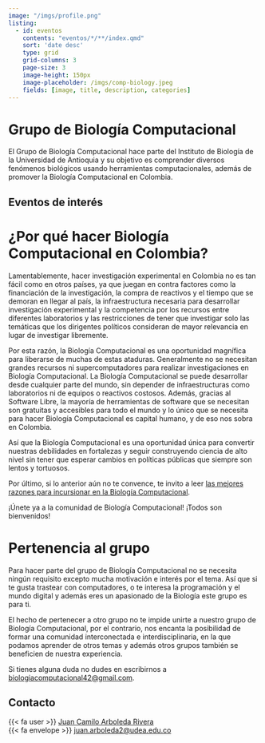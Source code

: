 ```yaml
---
image: "/imgs/profile.png"
listing:
  - id: eventos
    contents: "eventos/*/**/index.qmd"
    sort: 'date desc'
    type: grid
    grid-columns: 3
    page-size: 3
    image-height: 150px
    image-placeholder: /imgs/comp-biology.jpeg
    fields: [image, title, description, categories]
---
```


# Grupo de Biología Computacional

El Grupo de Biología Computacional hace parte del Instituto de Biología de la
Universidad de Antioquia y su objetivo es comprender diversos fenómenos
biológicos usando herramientas computacionales, además de promover la Biología
Computacional en Colombia.

## Eventos de interés

::: {#eventos}
:::

# ¿Por qué hacer Biología Computacional en Colombia?

Lamentablemente, hacer investigación experimental en Colombia no es tan fácil
como en otros países, ya que juegan en contra factores como la financiación de
la investigación, la compra de reactivos y el tiempo que se demoran en llegar
al país, la infraestructura necesaria para desarrollar investigación
experimental y la competencia por los recursos entre diferentes laboratorios y
las restricciones de tener que investigar solo las temáticas que los dirigentes
políticos consideran de mayor relevancia en lugar de investigar libremente.

Por esta razón, la Biología Computacional es una oportunidad magnífica para
liberarse de muchas de estas ataduras. Generalmente no se necesitan grandes
recursos ni supercomputadores para realizar investigaciones en Biología
Computacional. La Biología Computacional se puede desarrollar desde cualquier
parte del mundo, sin depender de infraestructuras como laboratorios ni de
equipos o reactivos costosos. Además, gracias al Software Libre, la mayoría de
herramientas de software que se necesitan son gratuitas y accesibles para todo
el mundo y lo único que se necesita para hacer Biología Computacional es
capital humano, y de eso nos sobra en Colombia.

Así que la Biología Computacional es una oportunidad única para convertir
nuestras debilidades en fortalezas y seguir construyendo ciencia de alto nivel
sin tener que esperar cambios en políticas públicas que siempre son lentos y
tortuosos.

Por último, si lo anterior aún no te convence, te invito a leer [las mejores
razones para incursionar en la Biología
Computacional](https://caseybergman.wordpress.com/2012/07/31/top-n-reasons-to-do-a-ph-d-or-post-doc-in-bioinformaticscomputational-biology/).

¡Únete ya a la comunidad de Biología Computacional! ¡Todos son bienvenidos!

# Pertenencia al grupo

Para hacer parte del grupo de Biología Computacional no se necesita ningún
requisito excepto mucha motivación e interés por el tema. Así que si te gusta
trastear con computadores, o te interesa la programación y el mundo digital y
además eres un apasionado de la Biología este grupo es para ti.

El hecho de pertenecer a otro grupo no te impide unirte a nuestro grupo de
Biología Computacional, por el contrario, nos encanta la posibilidad de formar
una comunidad interconectada e interdisciplinaria, en la que podamos aprender
de otros temas y además otros grupos también se beneficien de nuestra
experiencia.

Si tienes alguna duda no dudes en escribirnos a
<biologiacomputacional42@gmail.com>.

## Contacto

{{< fa user >}} [Juan Camilo Arboleda Rivera](https://nesper94.github.io)\
{{< fa envelope >}} <juan.arboleda2@udea.edu.co>
